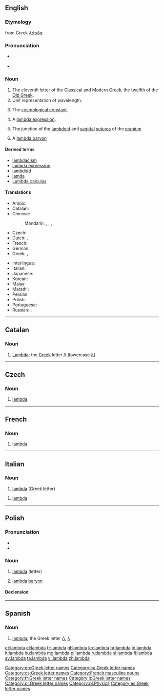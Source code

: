 ==English==
{{letter_disp2|kappa|[[image:Greek_uc_lamda.png|42px]][[image:Greek_lc_lamda.png|30px]] |mu|λάμβδα|Λ|λ}}
===Etymology===
from Greek ''[[λάμδα]]''

===Pronunciation===
* {{a|UK|US}} {{IPA|/ˈlæm.də/}}
* {{audio|en-us-lambda.ogg|Audio (US)}}

===Noun===
{{en-noun}}

# The eleventh letter of the [[w:Classical Greek|Classical]] and [[w:Modern Greek|Modern Greek]], the twelfth of the [[w:Old Greek|Old Greek]].
# Unit representation of wavelength.
# {{physics}} The [[cosmological constant]].
# {{computing|programming}} A [[lambda expression]].
# {{anatomy}} The junction of the [[lambdoid]] and [[sagittal]] [[suture]]s of the [[cranium]]
# {{physics}} A [[lambda baryon]]

====Derived terms====
* [[lambdacism]]
* [[lambda expression]]
* [[lambdoid]]
* [[lamda]]
* [[w:Lambda calculus|Lambda calculus]]

====Translations====
{{trans-top|name of the Greek letter}}
* Arabic: {{t-|ar|لامدا|f|tr=laamdaa|sc=Arab}}
* Catalan: {{t-|ca|lambda|f}}
* Chinese:
*: Mandarin: {{t|cmn|蘭布達|sc=Hani}}, {{t|cmn|兰布达|tr=lánbùdá|sc=Hani}}, {{t|cmn|蘭姆打|sc=Hani}}, {{t|cmn|兰姆打|tr=lánmǔdǎ|sc=Hani}}
* Czech: {{t-|cs|lambda}}
* Dutch: {{t-|nl|lambda|m|f}},  {{t-|nl|labda|m|f}}
* French: {{t+|fr|lambda|m}}
* German: {{t+|de|Lambda|n}}
* Greek: {{t+|el|λάμδα|n|tr=lámda|sc=Grek}}, {{t-|el|λάμβδα|n|tr=lámbda|sc=Grek}}
{{trans-mid}}
* Interlingua: {{t-|ia|lambda}}
* Italian: {{t+|it|lambda}}
* Japanese: {{t-|ja|ラムダ|tr=ramuda|sc=Jpan}}
* Korean: {{t+|ko|람다|tr=ramda|sc=Kore}}
* Malay: {{t-|ms|lambda}}
* Marathi: {{t-|mr|लाम्बडा|n|tr=lāmbaḍā|sc=Deva}}
* Persian: {{t-|fa|لاندا|tr=landâ|sc=fa-Arab}}
* Polish: {{t+|pl|lambda|f}}
* Portuguese: {{t-|pt|lambda|m}}
* Russian: {{t+|ru|лямбда|f|tr=ljámbda|sc=Cyrl}}, {{t-|ru|ламбда|f|tr=lámbda|sc=Cyrl}}
{{trans-bottom}}

[[Category:en:Greek letter names]]

----

==Catalan==

===Noun===
{{ca-noun|f}}

# [[#English|Lambda]]; the [[Appendix:Greek script|Greek]] letter [[Λ]] (lowercase [[λ]]).

[[Category:ca:Greek letter names]]

----

==Czech==

===Noun===
{{cs-noun|g=n}}

# [[#English|lambda]] {{gloss|Greek letter}}

[[Category:cs:Greek letter names]]

----

==French==

===Noun===
{{fr-noun-inv|m}}

# [[#English|lambda]] {{gloss|Greek letter}}

[[Category:French masculine nouns]]
[[Category:fr:Greek letter names]]

----

==Italian==

===Noun===
{{wikipedia|lang=it}}
{{head|it|noun|g=m|g2=f|invariable}}

# [[#English|lambda]] (Greek letter)

{{head|it|noun|g=m|invariable}}

# {{anatomy|lang=it}} [[#English|lambda]]

[[Category:it:Greek letter names]]

----

==Polish==

===Pronunciation===
* {{IPA|/ˈlambd̪a/|lang=pl}}
* {{audio|Pl-lambda.ogg|audio}}

===Noun===
{{head|pl|noun|g=f}}

# [[#English|lambda]] (letter)
# {{physics|lang=pl}} [[#English|lambda]] [[baryon]]

====Declension====
{{pl-decl-noun-f|lamb|d}}

[[Category:pl:Greek letter names]]
[[Category:pl:Physics]]

----

==Spanish==

===Noun===
{{es-noun|f}}

# [[#English|lambda]]; the Greek letter [[Λ]], [[λ]]

[[Category:es:Greek letter names]]

[[et:lambda]]
[[el:lambda]]
[[fr:lambda]]
[[gl:lambda]]
[[ko:lambda]]
[[hr:lambda]]
[[id:lambda]]
[[it:lambda]]
[[hu:lambda]]
[[mg:lambda]]
[[pl:lambda]]
[[ru:lambda]]
[[sl:lambda]]
[[fi:lambda]]
[[sv:lambda]]
[[ta:lambda]]
[[vi:lambda]]
[[zh:lambda]]
